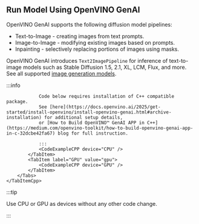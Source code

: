 
## Run Model Using OpenVINO GenAI

OpenVINO GenAI supports the following diffusion model pipelines:
- Text-to-Image - creating images from text prompts.
- Image-to-Image - modifying existing images based on prompts.
- Inpainting - selectively replacing portions of images using masks.

OpenVINO GenAI introduces `Text2ImagePipeline` for inference of text-to-image models such as Stable Diffusion 1.5, 2.1, XL, LCM, Flux, and more.
See all supported [image generation models](/docs/supported-models/#image-generation-models).

<LanguageTabs>
    <TabItemPython>
        <Tabs groupId="device">
            <TabItem label="CPU" value="cpu">
                <CodeExamplePython device="CPU" />
            </TabItem>
            <TabItem label="GPU" value="gpu">
                <CodeExamplePython device="GPU" />
            </TabItem>
        </Tabs>
    </TabItemPython>
    <TabItemCpp>
        <Tabs groupId="device">
            <TabItem label="CPU" value="cpu">
                :::info

                Code below requires installation of C++ compatible package.
                See [here](https://docs.openvino.ai/2025/get-started/install-openvino/install-openvino-genai.html#archive-installation) for additional setup details,
                or [How to Build OpenVINO™ GenAI APP in C++](https://medium.com/openvino-toolkit/how-to-build-openvino-genai-app-in-c-32dcbe42fa67) blog for full instruction.

                :::
                <CodeExampleCPP device="CPU" />
            </TabItem>
            <TabItem label="GPU" value="gpu">
                <CodeExampleCPP device="GPU" />
            </TabItem>
        </Tabs>
    </TabItemCpp>
</LanguageTabs>

:::tip

Use CPU or GPU as devices without any other code change.

:::
